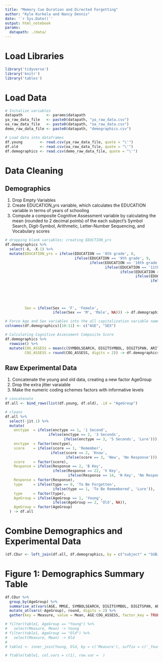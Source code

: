 ```yaml
---
title: "Memory Cue Duration and Directed Forgetting"
author: "Kyle Kurkela and Nancy Dennis"
date: '`r Sys.Date()`'
output: html_notebook
params:
  datapath: ./data/
---
```


# Load Libraries

```r

library('tidyverse')
library('knitr')
library('tables')

```

# Load Data

```r

# Initalize variables
datapath           <- params$datapath
ya_raw_data_file   <- paste0(datapath, "ya_raw_data.csv")
oa_raw_data_file   <- paste0(datapath, "oa_raw_data.csv")
demo_raw_data_file <- paste0(datapath, "demographics.csv")

# Load data into dataframes
df.young        <- read.csv(ya_raw_data_file, quote = "\'")
df.old          <- read.csv(oa_raw_data_file, quote = "\'")
df.demographics <- read.csv(demo_raw_data_file, quote = "\'")

```

# Data Cleaning

## Demographics

1. Drop Empty Variables  
2. Create EDUCATION_yrs variable, which calculates the EDUCATION variable in terms of years of schooling  
3. Compute a composite Cognitive Assessment variable by calculating the mean (rounded to 2 decimal points) of the each subject's Symbol Search, Digit-Symbol, Arithmetic, Letter-Number Sequencing, and Vocabulary scores 

```r

# dropping blank variables; creating EDUCTION_yrs
df.demographics %>%
  select(-X, -X.1) %>%
  mutate(EDUCATION_yrs = ifelse(EDUCATION == '8th grade', 8,
                                ifelse(EDUCATION == '9th grade', 9, 
                                       ifelse(EDUCATION == '10th grade', 10,
                                              ifelse(EDUCATION == '11th grade', 11,
                                                     ifelse(EDUCATION == '12th grade', 12,
                                                            ifelse(EDUCATION == '1 yr college' | EDUCATION == '1 Year college' | EDUCATION == '1 year college', 13,
                                                                   ifelse(EDUCATION == '2 yrs college' | EDUCATION == '2 Years college' | EDUCATION == '2 years college', 14,
                                                                          ifelse(EDUCATION == '3 yrs college' | EDUCATION == '3 Years college' | EDUCATION == '3 years college', 15,
                                                                                 ifelse(EDUCATION == '4 yrs college' | EDUCATION == '4 Years college' | EDUCATION == '4 years college', 16,
                                                                                        ifelse(EDUCATION == 'Post-grad work', 17,
                                                                                               ifelse(EDUCATION == 'Masters', 18,
                                                                                                      ifelse(EDUCATION == 'Doctoral', 20, NA)))))))))))),
         Sex = ifelse(Sex == 'F', 'Female', 
                      ifelse(Sex == 'M', 'Male', NA))) -> df.demographics 

# Force Age and Sex variables into the all capitalization variable name convention
colnames(df.demographics)[10:11] <- c("AGE", "SEX")

# Calculating Cognitive Assessment Composite Score
df.demographics %>%
  rowwise() %>%
  mutate(COG_ASSESS = mean(c(SYMBOLSEARCH, DIGITSYMBOL, DIGITSPAN, ARITHMETIC, LNSEQUENCING, VOCAB), na.rm = TRUE),
         COG_ASSESS = round(COG_ASSESS, digits = 2)) -> df.demographics

```

## Raw Experimental Data

1. Concatenate the young and old data, creating a new factor AgeGroup  
2. Drop the extra jitter varaiable  
3. Make the numeric coding schemes factors with informative levels  

```r

# concatenate
df.all <- bind_rows(list(df.young, df.old), .id = "AgeGroup")

# cleans
df.all %>%
  select(-jit.1) %>%
  mutate(
    enctype  = ifelse(enctype == 1, '1 Second',
                    ifelse(enctype == 2, '3 Seconds', 
                           ifelse(enctype == 3, '5 Seconds', 'Lure'))),
    enctype  = factor(enctype),
    score    = ifelse(score == 1, 'Remember',
                     ifelse(score == 2, 'Know',
                            ifelse(score == 3, 'New', 'No Response'))),
    score    = factor(score),
    Response = ifelse(Response == 2, 'B Key',
                      ifelse(Response == 22, 'V Key',
                             ifelse(Response == 14, 'N Key', 'No Response'))),
    Response = factor(Response),
    type     = ifelse(type == 0, 'To Be Forgotten', 
                      ifelse(type == 1, 'To Be Remembered', 'Lure')),
    type     = factor(type),
    AgeGroup = ifelse(AgeGroup == 1, 'Young', 
                      ifelse(AgeGroup == 2, 'Old', NA)),
    AgeGroup = factor(AgeGroup)
  ) -> df.all

```

# Combine Demographics and Experimental Data

```r

(df.CDur <- left_join(df.all, df.demographics, by = c("subject" = "SUBJECT")))

```

# Figure 1: Demographics Summary Table

```r

df.CDur %>%
  group_by(AgeGroup) %>%
  summarise_at(vars(AGE, MMSE, SYMBOLSEARCH, DIGITSYMBOL, DIGITSPAN, ARITHMETIC, LNSEQUENCING, VOCAB, COG_ASSESS), funs(mean), na.rm = TRUE) %>%
  mutate_at(vars(-AgeGroup), round, digits = 2) %>%
  gather(key = Measure, value = Mean, AGE:COG_ASSESS, factor_key = TRUE) -> table1

# filter(table1, AgeGroup == "Young") %>%
#   select(Measure, Mean) -> Young
# filter(table1, AgeGroup == "Old") %>%
#   select(Measure, Mean) -> Old
# 
# table1 <- inner_join(Young, Old, by = c('Measure'), suffix = c('_Young', '_Old'))

# ftable(table1, col.vars = c(1), row.var =  )

```

```r


```


